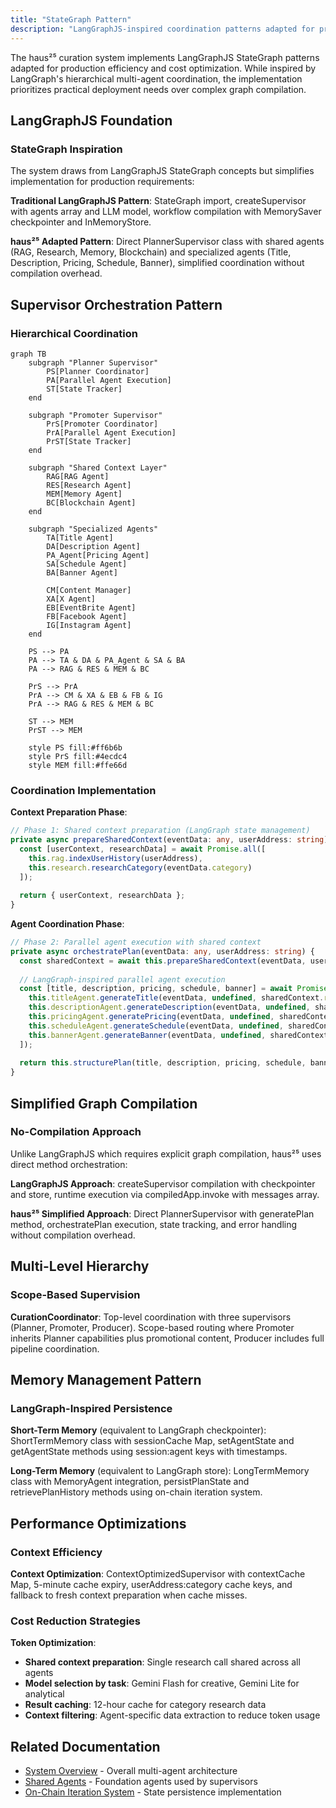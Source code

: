 ```yaml
---
title: "StateGraph Pattern"
description: "LangGraphJS-inspired coordination patterns adapted for production efficiency in the haus²⁵ multi-agent curation system."
---
```


The haus²⁵ curation system implements LangGraphJS StateGraph patterns adapted for production efficiency and cost optimization. While inspired by LangGraph's hierarchical multi-agent coordination, the implementation prioritizes practical deployment needs over complex graph compilation.

## LangGraphJS Foundation

### StateGraph Inspiration

The system draws from LangGraphJS StateGraph concepts but simplifies implementation for production requirements:

**Traditional LangGraphJS Pattern**: StateGraph import, createSupervisor with agents array and LLM model, workflow compilation with MemorySaver checkpointer and InMemoryStore.

**haus²⁵ Adapted Pattern**: Direct PlannerSupervisor class with shared agents (RAG, Research, Memory, Blockchain) and specialized agents (Title, Description, Pricing, Schedule, Banner), simplified coordination without compilation overhead.

## Supervisor Orchestration Pattern

### Hierarchical Coordination

```mermaid
graph TB
    subgraph "Planner Supervisor"
        PS[Planner Coordinator]
        PA[Parallel Agent Execution]
        ST[State Tracker]
    end
    
    subgraph "Promoter Supervisor"
        PrS[Promoter Coordinator]
        PrA[Parallel Agent Execution]
        PrST[State Tracker]
    end
    
    subgraph "Shared Context Layer"
        RAG[RAG Agent]
        RES[Research Agent]
        MEM[Memory Agent]
        BC[Blockchain Agent]
    end
    
    subgraph "Specialized Agents"
        TA[Title Agent]
        DA[Description Agent]
        PA_Agent[Pricing Agent]
        SA[Schedule Agent]
        BA[Banner Agent]
        
        CM[Content Manager]
        XA[X Agent]
        EB[EventBrite Agent]
        FB[Facebook Agent]
        IG[Instagram Agent]
    end
    
    PS --> PA
    PA --> TA & DA & PA_Agent & SA & BA
    PA --> RAG & RES & MEM & BC
    
    PrS --> PrA
    PrA --> CM & XA & EB & FB & IG
    PrA --> RAG & RES & MEM & BC
    
    ST --> MEM
    PrST --> MEM
    
    style PS fill:#ff6b6b
    style PrS fill:#4ecdc4
    style MEM fill:#ffe66d
```

### Coordination Implementation

**Context Preparation Phase**:
```typescript
// Phase 1: Shared context preparation (LangGraph state management)
private async prepareSharedContext(eventData: any, userAddress: string) {
  const [userContext, researchData] = await Promise.all([
    this.rag.indexUserHistory(userAddress),
    this.research.researchCategory(eventData.category)
  ]);
  
  return { userContext, researchData };
}
```

**Agent Coordination Phase**:
```typescript
// Phase 2: Parallel agent execution with shared context
private async orchestratePlan(eventData: any, userAddress: string) {
  const sharedContext = await this.prepareSharedContext(eventData, userAddress);
  
  // LangGraph-inspired parallel agent execution
  const [title, description, pricing, schedule, banner] = await Promise.all([
    this.titleAgent.generateTitle(eventData, undefined, sharedContext.researchData),
    this.descriptionAgent.generateDescription(eventData, undefined, sharedContext.researchData),
    this.pricingAgent.generatePricing(eventData, undefined, sharedContext.researchData),
    this.scheduleAgent.generateSchedule(eventData, undefined, sharedContext.researchData),
    this.bannerAgent.generateBanner(eventData, undefined, sharedContext.researchData)
  ]);
  
  return this.structurePlan(title, description, pricing, schedule, banner);
}
```

## Simplified Graph Compilation

### No-Compilation Approach

Unlike LangGraphJS which requires explicit graph compilation, haus²⁵ uses direct method orchestration:

**LangGraphJS Approach**: createSupervisor compilation with checkpointer and store, runtime execution via compiledApp.invoke with messages array.

**haus²⁵ Simplified Approach**: Direct PlannerSupervisor with generatePlan method, orchestratePlan execution, state tracking, and error handling without compilation overhead.

## Multi-Level Hierarchy

### Scope-Based Supervision

**CurationCoordinator**: Top-level coordination with three supervisors (Planner, Promoter, Producer). Scope-based routing where Promoter inherits Planner capabilities plus promotional content, Producer includes full pipeline coordination.

## Memory Management Pattern

### LangGraph-Inspired Persistence

**Short-Term Memory** (equivalent to LangGraph checkpointer): ShortTermMemory class with sessionCache Map, setAgentState and getAgentState methods using session:agent keys with timestamps.

**Long-Term Memory** (equivalent to LangGraph store): LongTermMemory class with MemoryAgent integration, persistPlanState and retrievePlanHistory methods using on-chain iteration system.

## Performance Optimizations

### Context Efficiency

**Context Optimization**: ContextOptimizedSupervisor with contextCache Map, 5-minute cache expiry, userAddress:category cache keys, and fallback to fresh context preparation when cache misses.

### Cost Reduction Strategies

**Token Optimization**:
- **Shared context preparation**: Single research call shared across all agents
- **Model selection by task**: Gemini Flash for creative, Gemini Lite for analytical
- **Result caching**: 12-hour cache for category research data
- **Context filtering**: Agent-specific data extraction to reduce token usage

## Related Documentation

- [System Overview](/curation/system-overview) - Overall multi-agent architecture
- [Shared Agents](/curation/shared-agents) - Foundation agents used by supervisors
- [On-Chain Iteration System](/curation/on-chain-iteration-system) - State persistence implementation
